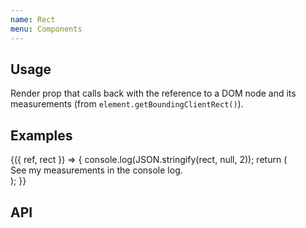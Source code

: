 ```yaml
---
name: Rect
menu: Components
---
```



## Usage

Render prop that calls back with the reference to a DOM node and its measurements (from `element.getBoundingClientRect()`).

## Examples

<Playground>
  <Rect>
    {({ ref, rect }) => {
      console.log(JSON.stringify(rect, null, 2));
      return (
        <div>
          <div />
          <div
            ref={ref}
            style={{
              display: 'block',
              padding: 10,
              margin: 5,
              border: '1px solid black',
            }}
          >
            See my measurements in the console log.
          </div>
        </div>
      );
    }}
  </Rect>
</Playground>

## API

<PropsTable of={Rect} />
